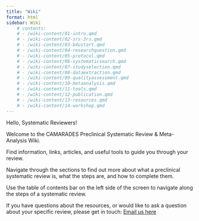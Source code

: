 ```yaml
---
title: "Wiki"
format: html
sidebar: Wiki
    # contents: 
    # - /wiki-content/01-intro.qmd
    # - /wiki-content/02-srs-3rs.qmd
    # - /wiki-content/03-b4ustart.qmd
    # - /wiki-content/04-researchquestion.qmd
    # - /wiki-content/05-protocol.qmd
    # - /wiki-content/06-systematicsearch.qmd
    # - /wiki-content/07-studyselection.qmd
    # - /wiki-content/08-dataextraction.qmd
    # - /wiki-content/09-qualityassessment.qmd
    # - /wiki-content/10-metaanalysis.qmd
    # - /wiki-content/11-tools.qmd
    # - /wiki-content/12-publication.qmd
    # - /wiki-content/13-resources.qmd
    # - /wiki-content/14-workshop.qmd
---
```


Hello, Systematic Reviewers!

Welcome to the CAMARADES Preclinical Systematic Review & Meta-Analysis Wiki.

Find information, links, articles, and useful tools to guide you through your review.

Navigate through the sections to find out more about what a preclinical systematic review is, what the steps are, and how to complete them.

Use the table of contents bar on the left side of the screen to navigate along the steps of a systematic review.

If you have questions about the resources, or would like to ask a question about your specific review, please get in touch: [Email us here](mailto:CAMARADES.berlin@charite.de)
